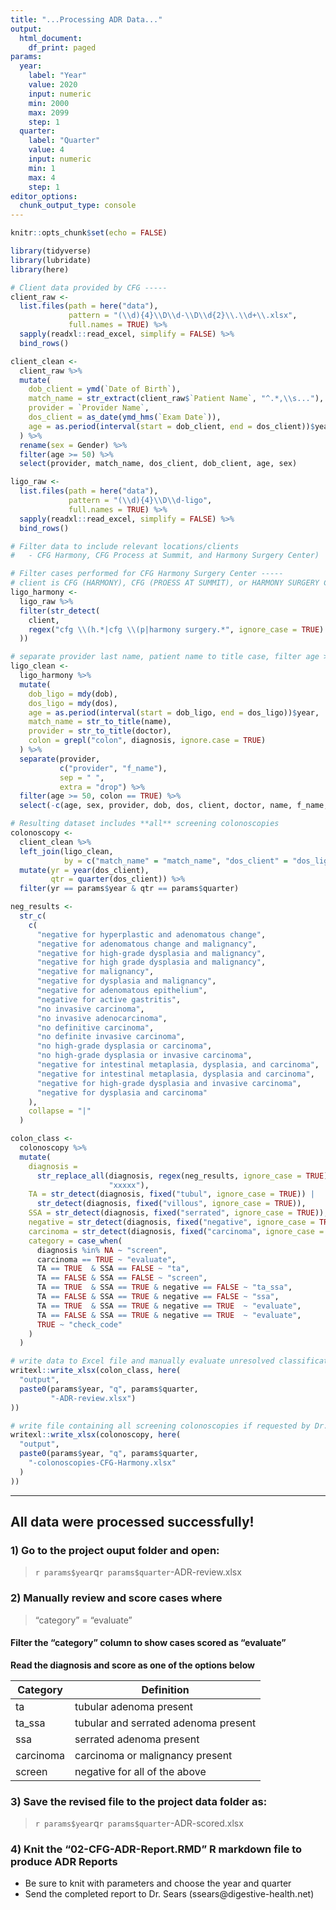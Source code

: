 ```yaml
---
title: "...Processing ADR Data..."
output:
  html_document:
    df_print: paged
params:
  year:
    label: "Year"
    value: 2020
    input: numeric
    min: 2000
    max: 2099
    step: 1
  quarter:
    label: "Quarter"
    value: 4
    input: numeric
    min: 1
    max: 4
    step: 1
editor_options:
  chunk_output_type: console
---
```


<!-- ADR Report: Centers for Gastroenterology

This script combines client provided records of screening colonoscopies with 
LigoLab records of biopsies and assembles a dataset that is used to label 
each record as a screening colonoscopy, tubular adenomoa, serrated adenoma, 
malignancy, or needing manual interpretation. After manually verifying the 
output, the combined data are used by the Rmarkdown script to produce the ADR 
for the client.  -->

```r
knitr::opts_chunk$set(echo = FALSE)
```


```r
library(tidyverse)
library(lubridate)
library(here)
```


```r
# Client data provided by CFG -----
client_raw <-
  list.files(path = here("data"),
             pattern = "(\\d){4}\\D\\d-\\D\\d{2}\\.\\d+\\.xlsx",
             full.names = TRUE) %>%
  sapply(readxl::read_excel, simplify = FALSE) %>%
  bind_rows()

client_clean <-
  client_raw %>%
  mutate(
    dob_client = ymd(`Date of Birth`),
    match_name = str_extract(client_raw$`Patient Name`, "^.*,\\s..."),
    provider = `Provider Name`,
    dos_client = as_date(ymd_hms(`Exam Date`)),
    age = as.period(interval(start = dob_client, end = dos_client))$year
  ) %>%
  rename(sex = Gender) %>%
  filter(age >= 50) %>%
  select(provider, match_name, dos_client, dob_client, age, sex)
```


```r
ligo_raw <-
  list.files(path = here("data"),
             pattern = "(\\d){4}\\D\\d-ligo",
             full.names = TRUE) %>%
  sapply(readxl::read_excel, simplify = FALSE) %>%
  bind_rows()

# Filter data to include relevant locations/clients
#   - CFG Harmony, CFG Process at Summit, and Harmony Surgery Center)

# Filter cases performed for CFG Harmony Surgery Center -----
# client is CFG (HARMONY), CFG (PROESS AT SUMMIT), or HARMONY SURGERY CENTER
ligo_harmony <-
  ligo_raw %>%
  filter(str_detect(
    client,
    regex("cfg \\(h.*|cfg \\(p|harmony surgery.*", ignore_case = TRUE)
  ))

# separate provider last name, patient name to title case, filter age >= 50 
ligo_clean <-
  ligo_harmony %>%
  mutate(
    dob_ligo = mdy(dob),
    dos_ligo = mdy(dos),
    age = as.period(interval(start = dob_ligo, end = dos_ligo))$year,
    match_name = str_to_title(name),
    provider = str_to_title(doctor),
    colon = grepl("colon", diagnosis, ignore.case = TRUE)
  ) %>%
  separate(provider,
           c("provider", "f_name"),
           sep = " ",
           extra = "drop") %>%
  filter(age >= 50, colon == TRUE) %>%
  select(-c(age, sex, provider, dob, dos, client, doctor, name, f_name, colon))
```


```r
# Resulting dataset includes **all** screening colonoscopies
colonoscopy <-
  client_clean %>%
  left_join(ligo_clean,
            by = c("match_name" = "match_name", "dos_client" = "dos_ligo")) %>%
  mutate(yr = year(dos_client),
         qtr = quarter(dos_client)) %>%
  filter(yr == params$year & qtr == params$quarter)
```


```r
neg_results <-
  str_c(
    c(
      "negative for hyperplastic and adenomatous change",
      "negative for adenomatous change and malignancy",
      "negative for high-grade dysplasia and malignancy",
      "negative for high grade dysplasia and malignancy",
      "negative for malignancy",
      "negative for dysplasia and malignancy",
      "negative for adenomatous epithelium",
      "negative for active gastritis",
      "no invasive carcinoma",
      "no invasive adenocarcinoma",
      "no definitive carcinoma",
      "no definite invasive carcinoma",
      "no high-grade dysplasia or carcinoma",
      "no high-grade dysplasia or invasive carcinoma",
      "negative for intestinal metaplasia, dysplasia, and carcinoma",
      "negative for intestinal metaplasia, dysplasia and carcinoma",
      "negative for high-grade dysplasia and invasive carcinoma",
      "negative for dysplasia and carcinoma"
    ),
    collapse = "|"
  )

colon_class <-
  colonoscopy %>%
  mutate(
    diagnosis =
      str_replace_all(diagnosis, regex(neg_results, ignore_case = TRUE),
                      "xxxxx"),
    TA = str_detect(diagnosis, fixed("tubul", ignore_case = TRUE)) |
      str_detect(diagnosis, fixed("villous", ignore_case = TRUE)),
    SSA = str_detect(diagnosis, fixed("serrated", ignore_case = TRUE)),
    negative = str_detect(diagnosis, fixed("negative", ignore_case = TRUE)),
    carcinoma = str_detect(diagnosis, fixed("carcinoma", ignore_case = TRUE)),
    category = case_when(
      diagnosis %in% NA ~ "screen",
      carcinoma == TRUE ~ "evaluate",
      TA == TRUE  & SSA == FALSE ~ "ta",
      TA == FALSE & SSA == FALSE ~ "screen",
      TA == TRUE  & SSA == TRUE & negative == FALSE ~ "ta_ssa",
      TA == FALSE & SSA == TRUE & negative == FALSE ~ "ssa",
      TA == TRUE  & SSA == TRUE & negative == TRUE  ~ "evaluate",
      TA == FALSE & SSA == TRUE & negative == TRUE  ~ "evaluate",
      TRUE ~ "check_code"
    )
  ) 
```


```r
# write data to Excel file and manually evaluate unresolved classifications
writexl::write_xlsx(colon_class, here(
  "output",
  paste0(params$year, "q", params$quarter,
         "-ADR-review.xlsx")
))

# write file containing all screening colonoscopies if requested by Dr. Sears
writexl::write_xlsx(colonoscopy, here(
  "output",
  paste0(params$year, "q", params$quarter,
    "-colonoscopies-CFG-Harmony.xlsx"
  )
))
```
---
## All data were processed successfully!


### 1) Go to the project ouput folder and open:

> `r params$year`q`r params$quarter`-ADR-review.xlsx

### 2) Manually review and score cases where

> "category" = "evaluate"

#### Filter the "category" column to show cases scored as "evaluate"  

**Read the diagnosis and score as one of the options below**  

|Category  | Definition |  
|----------|------------|  
|ta        | tubular adenoma present |  
|ta_ssa    | tubular and serrated adenoma present |  
|ssa       | serrated adenoma present |  
|carcinoma | carcinoma or malignancy present |  
|screen    | negative for all of the above |  

### 3) Save the revised file to the project data folder as:

> `r params$year`q`r params$quarter`-ADR-scored.xlsx

### 4) Knit the "02-CFG-ADR-Report.RMD" R markdown file to produce ADR Reports

- Be sure to knit with parameters and choose the year and quarter
- Send the completed report to Dr. Sears (ssears@digestive-health.net)
